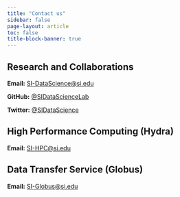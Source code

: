 ```yaml
---
title: "Contact us"
sidebar: false
page-layout: article
toc: false
title-block-banner: true
---
```

## Research and Collaborations

**Email:** [SI-DataScience@si.edu](mailto:SI-DataScience@si.edu)

**GitHub:** [@SIDataScienceLab](https://github.com/SIDataScienceLab)

**Twitter:** [@SIDataScience](https://twitter.com/SIDataScience)

## High Performance Computing (Hydra)

**Email:** [SI-HPC@si.edu](mailto:SI-HPC@si.edu)

## Data Transfer Service (Globus)

**Email:** [SI-Globus@si.edu](mailto:SI-Globus@si.edu)
